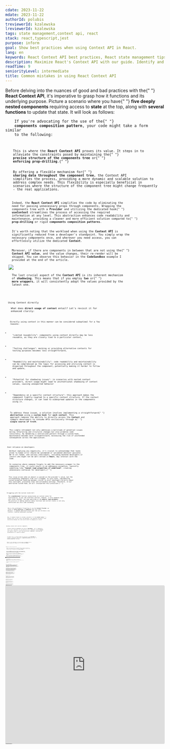 ```yaml
---
cdate: 2023-11-22
mdate: 2023-11-22
authorId: polubis
treviewerId: kzalewska
lreviewerId: kzalewska
tags: state management,context api, react
stack: react,typescript,jest
purpose: inform
goal: Show best practices when using Context API in React.
lang: en
keywords: React Context API best practices, React state management tips, Context API common mistakes, React development optimization, Efficient React state handling
description: Maximize React's Context API with our guide. Identify and fix common mistakes affecting performance and maintainability. Elevate your skills with best practices, unlocking efficient state management. Optimize code for enhanced React applications.
readTime: 9
seniorityLevel: intermediate
title: Common mistakes in using React Context API
---
```


<Prelude label="Quick guide to React Context API">
  <M>
    Before delving into the nuances of good and bad practices with the{" "}
    <B>React Context API</B>, it's imperative to grasp how it functions and its
    underlying purpose. Picture a scenario where you have{" "}
    <B>five deeply nested components</B> requiring access to <B>state</B> at the
    top, along with <B>several functions</B> to update that state. It will look
    as follows:
  </M>
  <Code
    mode="dynamic"
    lang="tsx"
    description="Insane coupling of components"
    src="https://raw.githubusercontent.com/polubis/Snippets-for-articles-and-lessons/main/Common%20mistakes%20in%20using%20React%20Context%20API/1.tsx"
    linesCount={22}
  />
  <M>
    If you're advocating for the use of the{" "}
    <B>components composition pattern</B>, your code might take a form similar
    to the following:
  </M>
  <Code
    mode="dynamic"
    lang="tsx"
    changed={[
      [7, 7],
      [11, 11],
      [15, 15],
      [22, 29],
    ]}
    description="A little bit better"
    src="https://raw.githubusercontent.com/polubis/Snippets-for-articles-and-lessons/main/Common%20mistakes%20in%20using%20React%20Context%20API/2.tsx"
    linesCount={31}
  />
  <M>
    This is where the <B>React Context API</B> proves its value. It steps in to
    alleviate the constraints posed by maintaining the{" "}
    <B>precise structure of the components tree</B> or{" "}
    <B>enforcing prop-drilling</B>.{" "}
  </M>
  <M>
    By offering a flexible mechanism for{" "}
    <B>sharing data throughout the component tree</B>, the Context API
    simplifies the process, providing a more dynamic and scalable solution to
    address complex needs. This flexibility is especially beneficial in
    scenarios where the structure of the component tree might change frequently
    - the real applications.
  </M>
  <Code
    mode="dynamic"
    lang="tsx"
    added={[
      [1, 1],
      [25, 33],
    ]}
    changed={[
      [3, 5],
      [9, 10],
      [13, 14],
      [17, 18],
      [21, 22],
    ]}
    description="With Context API"
    src="https://raw.githubusercontent.com/polubis/Snippets-for-articles-and-lessons/main/Common%20mistakes%20in%20using%20React%20Context%20API/3.tsx"
    linesCount={33}
  />
  <M>
    Indeed, the <B>React Context API</B> simplifies the code by eliminating the
    need for passing unnecessary props through components. Wrapping the
    components tree with a <B>Provider</B> and utilizing the dedicated hook{" "}
    <B>useContext</B> streamlines the process of accessing the required
    information at any level. This abstraction enhances code readability and
    maintenance, providing a cleaner and more efficient solution compared to{" "}
    <B>prop-drilling</B> or rigid <B>components composition patterns</B>.
  </M>
  <M>
    It's worth noting that the workload when using the <B>Context API</B> is
    significantly reduced from a developer's standpoint. You simply wrap the
    necessary components once, and wherever you need access, you can
    effortlessly utilize the dedicated <B>Context</B>.
  </M>
  <M>
    Moreover, if there are components in between that are not using the{" "}
    <B>Context API value</B>, and the value changes, their re-render will be
    skipped. You can observe this behavior in the <B>CodeSandbox</B> example I
    provided at the end of the article.
  </M>
  <Image
    src="https://raw.githubusercontent.com/polubis/Snippets-for-articles-and-lessons/main/Common%20mistakes%20in%20using%20React%20Context%20API/1.jpg"
    description="Re-render will be skipped!"
  />
  <M>
    The last crucial aspect of the <B>Context API</B> is its inherent mechanism
    of <B>shadowing</B>. This means that if you employ <B>two</B> or{" "}
    <B>more wrappers</B>, it will consistently adopt the values provided by the
    latest one.
  </M>
  <Code
    mode="dynamic"
    lang="tsx"
    description="Context API shadowing mechanism"
    src="https://raw.githubusercontent.com/polubis/Snippets-for-articles-and-lessons/main/Common%20mistakes%20in%20using%20React%20Context%20API/4.tsx"
    linesCount={17}
  />
</Prelude>

<Section>
  <XL>Using Context directly</XL>
  <M>
    What does <B>direct usage of context</B> entail? Let's revisit it for
    enhanced clarity:
  </M>
  <Code
    mode="dynamic"
    lang="tsx"
    description="The wrong usage of Context API"
    src="https://raw.githubusercontent.com/polubis/Snippets-for-articles-and-lessons/main/Common%20mistakes%20in%20using%20React%20Context%20API/5.tsx"
    linesCount={25}
  />
  <M>
    Directly using context in this manner can be considered suboptimal for a few
    reasons:
  </M>
  <L ordered>
    <Li>
      "Limited reusability": components using context directly may be less
      reusable, as they are closely tied to a particular context,
    </Li>
    <Li>
      "Testing challenges": mocking or providing alternative contexts for
      testing purposes becomes less straightforward,
    </Li>
    <Li>
      "Readability and maintainability": code readability and maintainability
      can be compromised as the logic for accessing and utilizing context is
      dispersed throughout the component, potentially making it harder to follow
      and update,
    </Li>
    <Li>
      "Potential for shadowing issues": in scenarios with nested context
      providers, direct usage might lead to unintentional shadowing of context
      values, causing unexpected behavior
    </Li>
    <Li>
      "Dependency on a specific context structure": this approach makes the
      component tightly coupled to a specific context structure. If the context
      structure changes, it can lead to widespread updates in the components
      using it.
    </Li>
  </L>
  <M>
    To address these issues, a solution involves implementing a straightforward{" "}
    <B>abstraction</B> using a <B>custom hook</B> for <B>each context</B>. This
    approach removes the ability to directly access the <B>Context</B> and
    compels developers to consume APIs exclusively through a{" "}
    <B>single source of truth</B>.
  </M>
  <Code
    mode="dynamic"
    lang="tsx"
    changed={[
      [5, 5],
      [29, 29],
      [25, 25],
    ]}
    added={[[17, 22]]}
    description="Context used via custom hook"
    src="https://raw.githubusercontent.com/polubis/Snippets-for-articles-and-lessons/main/Common%20mistakes%20in%20using%20React%20Context%20API/6.tsx"
    linesCount={32}
  />
  <M>
    This simple refinement not only addresses a multitude of potential issues
    during refactoring and structural changes but also promotes code
    consistency. By mandating a centralized pattern through a custom hook,
    maintenance becomes more straightforward, minimizing the risk of unintended
    consequences across the application.
  </M>
</Section>

<Section>
  <XL>Over-reliance on developers</XL>
  <M>
    Without implying any negativity, it's crucial to acknowledge that tasks
    prone to human error should be automated or validated wherever possible.
    We're all human, and various individuals, including backend developers or
    juniors who might not be well-versed in <B>React</B>, may interact with the
    code.
  </M>
  <M>
    In scenarios where someone forgets to add the necessary wrapper to the
    components tree, it could result in an ambiguous exception, typically
    something like <B>"Cannot read properties of undefined"</B>, creating
    unnecessary confusion for developers.{" "}
  </M>
  <Code
    mode="dynamic"
    lang="tsx"
    description="Unclear error will occur if no provider"
    src="https://raw.githubusercontent.com/polubis/Snippets-for-articles-and-lessons/main/Common%20mistakes%20in%20using%20React%20Context%20API/10.tsx"
    linesCount={5}
  />
  <M>
    This issue arises when an object is passed as the provider's value, but the
    corresponding components tree isn't wrapped. In such cases, implementing
    custom exception handling becomes crucial to alert developers directly about
    this oversight, providing clear and actionable warnings. Therefore, in our
    abstracted custom hook, we will incorporate this provision:{" "}
  </M>
  <Code
    mode="dynamic"
    lang="tsx"
    added={[[4, 7]]}
    description="Adding custom exception handler"
    src="https://raw.githubusercontent.com/polubis/Snippets-for-articles-and-lessons/main/Common%20mistakes%20in%20using%20React%20Context%20API/7.tsx"
    linesCount={10}
  />
</Section>

<Section>
  <XL>Struggling with the initial state hell</XL>
  <M>
    The <B>createContext</B> function necessitates an initial state for
    functionality, as per the interface contract. However, it also mandates that
    this state "matches" the type specified in the <B>generic type parameter</B>.
    The practice of adding numerous empty functions and initial states is not only
    inefficient but also time-consuming.
  </M>
  <Code
    mode="dynamic"
    lang="tsx"
    description="The initial state hell"
    src="https://raw.githubusercontent.com/polubis/Snippets-for-articles-and-lessons/main/Common%20mistakes%20in%20using%20React%20Context%20API/8.tsx"
    linesCount={14}
  />
  <M>
    Why is this problematic? Forgetting to use the <B>Context Provider</B> can
    result in <B>false positives</B> or <B>negatives</B> with this state.
    Moreover, it demands additional effort each time you introduce a new
    function, creating unnecessary overhead.
  </M>
  <Code
    mode="dynamic"
    lang="tsx"
    added={[
      [1, 4],
      [6, 9],
      [11, 11],
      [17, 27],
    ]}
    changed={[
      [41, 41],
      [14, 14],
      [30, 30],
    ]}
    description="Initial state setup improved"
    src="https://raw.githubusercontent.com/polubis/Snippets-for-articles-and-lessons/main/Common%20mistakes%20in%20using%20React%20Context%20API/9.tsx"
    linesCount={46}
  />
  <M>
    Now, if someone forgets to include a provider or if the <B>Context value</B>{" "}
    becomes falsy, we will alert the developer. This approach provides a clear
    distinction between the state and the API for managing our context
  </M>
</Section>

<Section>
  <XL>Binding context with concrete components</XL>
  <M>
    Context should accommodate any kind of <B>ReactNode</B> - be it components,
    divs, null, and more. If you directly use a component inside <B>Context</B>,
    you tightly couple it with that particular component, limiting the
    presentation to a specific manner.
  </M>
  <Code
    mode="dynamic"
    lang="tsx"
    description="Context coupled to one component"
    src="https://raw.githubusercontent.com/polubis/Snippets-for-articles-and-lessons/main/Common%20mistakes%20in%20using%20React%20Context%20API/11.tsx"
    linesCount={4}
  />
  <M>
    To address this, we should enable the passing of any <B>ReactNode</B> as
    children, essentially embracing a <B>composition pattern</B> with the{" "}
    <B>content projection</B> technique.
  </M>
  <Code
    mode="dynamic"
    lang="tsx"
    added={[[1, 1]]}
    changed={[
      [3, 5],
      [7, 10],
    ]}
    description="Flexibility added!"
    src="https://raw.githubusercontent.com/polubis/Snippets-for-articles-and-lessons/main/Common%20mistakes%20in%20using%20React%20Context%20API/12.tsx"
    linesCount={10}
  />
  <M>
    Thanks to this enhancement, we can now apply our <B>Context</B> logic by
    simply wrapping any component with its dedicated <B>Provider</B>.
  </M>
  <Code
    mode="dynamic"
    lang="tsx"
    description="The usage of new API"
    src="https://raw.githubusercontent.com/polubis/Snippets-for-articles-and-lessons/main/Common%20mistakes%20in%20using%20React%20Context%20API/13.tsx"
    linesCount={7}
  />
</Section>

<Section>
  <XL>Absence of initial state override</XL>
  <M>
    What if you find yourself in a situation where you need to override the
    default state because another component is loading data? It can be tricky
    without a built-in mechanism in the <B>Context Provider</B>.
  </M>
  <Code
    mode="dynamic"
    lang="tsx"
    description="Ugly useEffect and additional logic"
    src="https://raw.githubusercontent.com/polubis/Snippets-for-articles-and-lessons/main/Common%20mistakes%20in%20using%20React%20Context%20API/14.tsx"
    linesCount={22}
  />
  <M>
    Relying on <B>useEffect</B> can introduce challenges, especially when used
    solely for setting the initial state. That's why our <B>Provider</B> should
    offer a dedicated mechanism for this purpose, ideally achieved through
    properties rather than resorting to <B>useEffect</B>.
  </M>
  <Code
    mode="dynamic"
    lang="tsx"
    description="Without useEffect"
    changed={[
      [19, 22],
      [15, 15],
    ]}
    added={[
      [1, 4],
      [5, 9],
      [12, 12],
      [26, 35],
    ]}
    src="https://raw.githubusercontent.com/polubis/Snippets-for-articles-and-lessons/main/Common%20mistakes%20in%20using%20React%20Context%20API/15.tsx"
    linesCount={36}
  />
  <M>
    Moreover, the inclusion of an essential property, <B>initialState</B>,
    becomes particularly crucial when aiming to synchronize the server state and
    client state, especially in scenarios involving frameworks like <B>Next</B>{" "}
    or <B>Gatsby</B>.
  </M>
  <Hint hasBg>
    To explore the integration of <B>Zustand</B> with frameworks like{" "}
    <B>Next</B> or any other server-side rendering (<B>SSR</B>) and static site
    generation (<B>SSG</B>) frameworks, feel free to delve into the article:{" "}
    <A
      outside
      href="/articles/integrations/how-to-integrate-state-management-in-zustand-with-nextjs/"
    >
      🌟 How to integrate state management in Zustand with NextJS
    </A>
    .
  </Hint>
</Section>

<Section>
  <XL>Lack of memoization</XL>
  <M>
    You never know at which level a developer will add the{" "}
    <B>Context Provider</B>, so if you are creating a value from state and
    adding some functions to change this state, you'll end up doing it on every
    render.
  </M>
  <Code
    mode="dynamic"
    lang="tsx"
    description="Value without useMemo"
    src="https://raw.githubusercontent.com/polubis/Snippets-for-articles-and-lessons/main/Common%20mistakes%20in%20using%20React%20Context%20API/16.tsx"
    linesCount={10}
  />
  <M>
    To avoid unnecessary recalculations, remember to wrap your <B>value</B> with
    the <B>useMemo</B> hook. It will have a positive impact on runtime
    performance.
  </M>
  <Code
    mode="dynamic"
    lang="tsx"
    changed={[
      [2, 2],
      [8, 8],
    ]}
    description="With useMemo"
    src="https://raw.githubusercontent.com/polubis/Snippets-for-articles-and-lessons/main/Common%20mistakes%20in%20using%20React%20Context%20API/17.tsx"
    linesCount={10}
  />
</Section>

<Section>
  <XL>Coupling of logic with propagation</XL>
  <M>
    As we know, <B>Context</B> is intended solely for sharing data across nested
    components trees. To adhere to the <B>single responsibility principle</B>,
    it's a bad idea to incorporate complex logic within the{" "}
    <B>Context provider</B>. Such an approach would result in a substantial
    amount of code being loaded whenever any component utilizing your context is
    rendered. To address this, consider improving it with lazy loading, as
    illustrated below:
  </M>
  <Code
    mode="dynamic"
    lang="tsx"
    description="Solution with lazy loading"
    src="https://raw.githubusercontent.com/polubis/Snippets-for-articles-and-lessons/main/Common%20mistakes%20in%20using%20React%20Context%20API/18.tsx"
    linesCount={10}
  />
  <M>
    With the introduction of lazy loading, the code responsible for loading,
    located within a larger library, is now loaded only when the <B>load</B>{" "}
    action is triggered. However, this approach couples the propagation
    mechanism with application logic. Consequently, if you ever need to change
    the mechanism of business state transition, you would have to modify the
    propagation mechanism, breaking the <B>open/closed principle</B> from{" "}
    <B>SOLID</B>. A more effective solution exists that addresses these issues,
    ensuring the <B>Context provider</B> remains responsible only for
    facilitating state changes, keeping the bundle size minimal.
  </M>
  <Code
    mode="dynamic"
    lang="tsx"
    description="Custom hook for logic"
    src="https://raw.githubusercontent.com/polubis/Snippets-for-articles-and-lessons/main/Common%20mistakes%20in%20using%20React%20Context%20API/19.tsx"
    linesCount={35}
  />
  <M>
    As demonstrated, we crafted a custom hook for a significant portion of the
    logic responsible for loading articles. Here, we employed{" "}
    <B>dynamic import</B> to load a substantial code chunk dynamically.
    Furthermore, we've strategically placed the state change logic outside the{" "}
    <B>Context Provider</B>. This design choice affords flexibility – if you
    decide to adopt an alternative state propagation mechanism in the future,
    you can replace only the propagation logic, leaving the business logic
    untouched and initial bundle size minimal.
  </M>
</Section>

<Section>
  <XL>Excessive reliance on the Context API</XL>
  <M>
    The <B>React Context API</B> is designed for state propagation. Using it as
    a <B>state manager</B>, typically an architecture and data flow pattern, may
    be a mistake. Your initial choice might be to start with <B>Context</B>, but
    eventually, you may find yourself dealing with a complex <B>Providers</B>{" "}
    structure and coupling between <B>Providers</B> to consume logic from
    different application areas.
  </M>
  <Code
    mode="dynamic"
    lang="tsx"
    description="Providers hell "
    src="https://raw.githubusercontent.com/polubis/Snippets-for-articles-and-lessons/main/Common%20mistakes%20in%20using%20React%20Context%20API/20.tsx"
    linesCount={11}
  />
  <M>
    Having something like this in your codebase indicates that you may be
    mishandling <B>Context</B>. It establishes a strong coupling between the{" "}
    <B>Providers</B> structure, making it nearly impossible to refactor or
    migrate to real state manager easily in the future.
  </M>
  <M>
    So, use <B>Context API</B> as a data propagation mechanism for presentation
    components to enhance developer experience or for managing simple global
    states like theme changes. However, it's not suitable for
    application-specific logic and data. Attempting to embed business needs in{" "}
    <B>Context</B> typically results in a convoluted and messy structure that
    requires refactoring later.
  </M>
  <M>
    You might consider flattening the providers using a function to improve
    visual readability. However, this approach introduces additional runtime
    performance overhead, and underneath, it still creates the same structure,
    ultimately masking the problem visually rather than addressing it.
  </M>
  <Code
    mode="dynamic"
    lang="tsx"
    description="Problem is hidden but still exist"
    src="https://raw.githubusercontent.com/polubis/Snippets-for-articles-and-lessons/main/Common%20mistakes%20in%20using%20React%20Context%20API/21.tsx"
    linesCount={19}
  />
  <M>
    To enhance this, consider opting for a dedicated state management tool
    rather than relying solely on <B>Context API</B>. The latter is not designed
    for handling complex application states effectively. Utilizing a robust
    state management tool can offer better scalability and maintainability for
    your application.
  </M>
  <Hint hasBg>
    If you're interested in exploring these tools further, check out the
    following article:{" "}
    <A
      outside
      href="/articles/libraries/comparing-redux-with-zustand-for-state-management-in-react/"
    >
      🥇 Comparing Redux with Zustand for state management in React
    </A>
    .
  </Hint>
</Section>

<Demo label="The final code" height="500px">
  <iframe
    src="https://codesandbox.io/embed/thwz7k?view=Editor+%2B+Preview&module=%2Fsrc%2FApp.tsx"
    style="width:100%; height: 500px; border:0; border-radius: 4px; overflow:hidden;"
    title="Common mistakes in using React Context API"
    allow="accelerometer; ambient-light-sensor; camera; encrypted-media; geolocation; gyroscope; hid; microphone; midi; payment; usb; vr; xr-spatial-tracking"
    sandbox="allow-forms allow-modals allow-popups allow-presentation allow-same-origin allow-scripts"
  ></iframe>
</Demo>

<Summary label="Conclusions and summary">
  <M>
    Woah! That was a substantial amount of text and examples. I hope everything
    is clear now. If you have any questions, feel free to ask in the comments
    section. After this article, you should have a good understanding of how and
    when to use <B>Context API</B> appropriately based on different cases.
  </M>
  <M>
    Keep in mind that while you can attempt to use <B>Context API</B> for
    application state management, it comes with risks. Eventually, you might
    find the need for extensive refactoring due to performance limitations,
    lacking built-in optimizations like selectors found in <B>Zustand</B> or{" "}
    <B>Redux</B>.
  </M>
</Summary>
